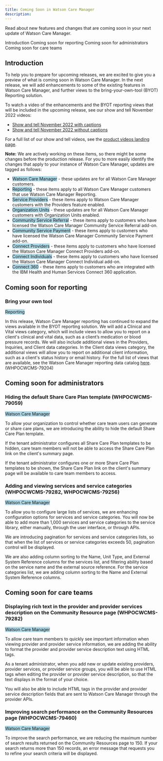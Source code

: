 ```yaml
---
title: Coming Soon in Watson Care Manager
description: 
---
```


Read about new features and changes that are coming soon in your next update of Watson Care Manager.

<AnchorLinks>
  <AnchorLink>Introduction</AnchorLink>
  <AnchorLink>Coming soon for reporting</AnchorLink>
  <AnchorLink>Coming soon for administrators</AnchorLink>
  <AnchorLink>Coming soon for care teams</AnchorLink>
</AnchorLinks>

## Introduction

To help you to prepare for upcoming releases, we are excited to give you a preview of what is coming soon in Watson Care Manager. In the next release, we will add enhancements to some of the existing features in Watson Care Manager, and further views to the bring-your-own-tool (BYOT) Reporting solution.

To watch a video of the enhancements and the BYOT reporting views that will be included in the upcoming release, see our show and tell November 2022 videos:

* [Show and tell November 2022 with captions](/videos/show-and-tell-Nov22.mp4)
* [Show and tell November 2022 without captions](/videos/Show-and-Tell_Nov_22_no_captions.mp4)

 For a full list of our show and tell videos, see the [product videos landing page](videos.mdx).

**Note:** We are actively working on these items, so there might be some changes before the production release. For you to more easily identify the changes that apply to your instance of Watson Care Manager, updates are tagged as follows:

- <span style="background-color: lightblue;">Watson Care Manager</span> - these updates are for all Watson Care Manager customers.
- <span style="background-color: lightblue;">Reporting</span> - these items apply to all Watson Care Manager customers that use Watson Care Manager Reporting.
- <span style="background-color: lightblue;">Service Providers</span> - these items apply to Watson Care Manager customers with the Providers feature enabled.
- <span style="background-color: lightblue;">Organization Units</span> - these updates are for all Watson Care Manager customers with Organization Units enabled.
- <span style="background-color: lightblue;">Community Service Referral</span> - these items apply to customers who have licensed the Watson Care Manager Community Service Referral add-on.
- <span style="background-color: lightblue;">Community Service Payment</span> - these items apply to customers who have licensed the Watson Care Manager Community Service Payment add-on.
- <span style="background-color: lightblue;">Connect Providers</span> - these items apply to customers who have licensed the Watson Care Manager Connect Providers add-on.
- <span style="background-color: lightblue;">Connect Individuals</span> - these items apply to customers who have licensed the Watson Care Manager Connect Individual add-on.
- <span style="background-color: lightblue;">Connect 360</span> - these items apply to customers who are integrated with the IBM Health and Human Services Connect 360 application.

## Coming soon for reporting

### Bring your own tool

<span style="background-color: lightblue;">Reporting</span>

In this release, Watson Care Manager reporting has continued to expand the views available in the BYOT reporting solution. We will add a Clinical and Vital views category, which will include views to allow you to report on a client's clinical and vital data, such as a client’s medication or blood pressure records. We will also include additional views in the Providers, Inquiries, and Client data categories. In the Client data views category, the additional views will allow you to report on additional client information, such as a client's status history or email history. For the full list of views that are available, see the Watson Care Manager reporting data catalog [here](https://merative.github.io/wcm-reporting-datacatalog/#/). (WHPOCWCMS-79204)

## Coming soon for administrators

### Hiding the default Share Care Plan template (WHPOCWCMS-79059)

   <span style="background-color: lightblue;">Watson Care Manager</span>

To allow your organization to control whether care team users can generate or share care plans, we are introducing the ability to hide the default Share Care Plan template.

If the tenant administrator configures all Share Care Plan templates to be hidden, care team members will not be able to access the Share Care Plan link on the client's summary page.

If the tenant administrator configures one or more Share Care Plan templates to be shown, the Share Care Plan link on the client's summary page will be available to care team members to access.

### Adding and viewing services and service categories (WHPOCWCMS-79282, WHPOCWCMS-79256)

 <span style="background-color: lightblue;">Watson Care Manager</span>

 To allow you to configure large lists of services, we are enhancing configuration options for services and service categories. You will now be able to add more than 1,000 services and service categories to the service library, either manually, through the user interface, or through APIs.  

We are introducing pagination for services and service categories lists, so that when the list of services or service categories exceeds 50, pagination control will be displayed.

We are also adding column sorting to the Name, Unit Type, and External System Reference columns for the services list, and filtering ability based on the service name and the external source reference. For the service categories list, we are adding column sorting to the Name and External System Reference columns.

## Coming soon for care teams

### Displaying rich text in the provider and provider services description on the Community Resource page (WHPOCWCMS-79282)

<span style="background-color: lightblue;">Watson Care Manager</span>

To allow care team members to quickly see important information when viewing provider and provider service information, we are adding the ability to format the provider and provider service description text using HTML tags.  

As a tenant administrator, when you add new or update existing providers, provider services, or provider service groups, you will be able to use HTML tags when editing the provider or provider service description, so that the text displays in the format of your choice.

You will also be able to include HTML tags in the provider and provider service description fields that are sent to Watson Care Manager through the provider APIs.

### Improving search performance on the Community Resources page (WHPOCWCMS-79460)

<span style="background-color: lightblue;">Watson Care Manager</span>

To improve the search performance, we are reducing the maximum number of search results returned on the Community Resources page to 150. If your search returns more than 150 records, an error message that requests you to refine your search criteria will be displayed.
